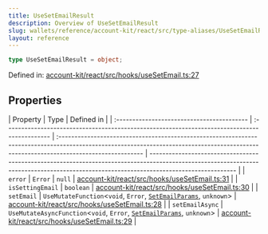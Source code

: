```yaml
---
title: UseSetEmailResult
description: Overview of UseSetEmailResult
slug: wallets/reference/account-kit/react/src/type-aliases/UseSetEmailResult
layout: reference
---
```


```ts
type UseSetEmailResult = object;
```

Defined in: [account-kit/react/src/hooks/useSetEmail.ts:27](https://github.com/alchemyplatform/aa-sdk/blob/49e74eee8606f480b200b4612d00d950da8a8742/account-kit/react/src/hooks/useSetEmail.ts#L27)

## Properties

| Property                                   | Type                                                                                          | Defined in                                                                                                                                                                              |
| :----------------------------------------- | :-------------------------------------------------------------------------------------------- | :-------------------------------------------------------------------------------------------------------------------------------------------------------------------------------------- | --------------------------------------------------------------------------------------------------------------------------------------------------------------------------------------- |
| <a id="error" /> `error`                   | `Error`                                                                                       | `null`                                                                                                                                                                                  | [account-kit/react/src/hooks/useSetEmail.ts:31](https://github.com/alchemyplatform/aa-sdk/blob/49e74eee8606f480b200b4612d00d950da8a8742/account-kit/react/src/hooks/useSetEmail.ts#L31) |
| <a id="issettingemail" /> `isSettingEmail` | `boolean`                                                                                     | [account-kit/react/src/hooks/useSetEmail.ts:30](https://github.com/alchemyplatform/aa-sdk/blob/49e74eee8606f480b200b4612d00d950da8a8742/account-kit/react/src/hooks/useSetEmail.ts#L30) |
| <a id="setemail" /> `setEmail`             | `UseMutateFunction`\<`void`, `Error`, [`SetEmailParams`](SetEmailParams.mdx), `unknown`>      | [account-kit/react/src/hooks/useSetEmail.ts:28](https://github.com/alchemyplatform/aa-sdk/blob/49e74eee8606f480b200b4612d00d950da8a8742/account-kit/react/src/hooks/useSetEmail.ts#L28) |
| <a id="setemailasync" /> `setEmailAsync`   | `UseMutateAsyncFunction`\<`void`, `Error`, [`SetEmailParams`](SetEmailParams.mdx), `unknown`> | [account-kit/react/src/hooks/useSetEmail.ts:29](https://github.com/alchemyplatform/aa-sdk/blob/49e74eee8606f480b200b4612d00d950da8a8742/account-kit/react/src/hooks/useSetEmail.ts#L29) |
